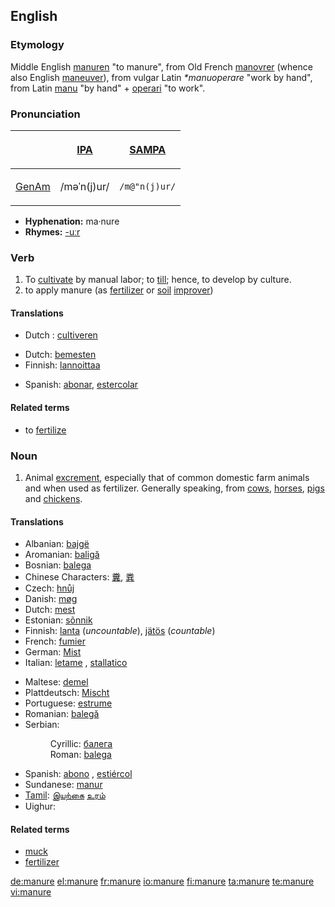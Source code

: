 ==English==

===Etymology===
Middle English [[manuren]] "to manure", from Old French [[manovrer]] (whence also English [[maneuver]]), from vulgar Latin ''*manuoperare'' "work by hand", from Latin [[manus|manu]] "by hand" + [[operari]] "to work".

===Pronunciation===
{| border=1 cellpadding=5
! !! [[w:International Phonetic Alphabet|IPA]] !! [[w:SAMPA|SAMPA]]
|-
! [[GenAm]]
| /məˈn(j)ur/ || <tt>/m@"n(j)ur/</tt>
|}

*'''Hyphenation:''' ma·nure
*'''Rhymes:''' [[Rhymes:English:-uːr|-uːr]]

===Verb===
{{en-verb|manur|es}}

# To [[cultivate]] by manual labor; to [[till]]; hence, to develop by culture.
# to apply manure (as [[fertilizer]] or [[soil]] [[improver]])

====Translations====
{{trans-top|Cultivate by manual labor}}
*Dutch : [[cultiveren]]
{{trans-mid}}
{{trans-bottom}}

{{trans-top|Apply manure}}
*Dutch: [[bemesten]]
*Finnish: [[lannoittaa]]
{{trans-mid}}
*Spanish: [[abonar]], [[estercolar]]
{{trans-bottom}}

====Related terms====
*to [[fertilize]]

===Noun===
{{en-noun|-}}

# Animal [[excrement]], especially that of common domestic farm animals and when used as fertilizer. Generally speaking, from [[cow]]s, [[horse]]s, [[pig]]s and [[chicken]]s.

====Translations====
{{trans-top|excrement}}
*Albanian: [[bajgë]]
*Aromanian: [[baligă]]
*Bosnian: [[balega]] {{f}}
*Chinese Characters: [[糞]], [[粪]]
*Czech: [[hnůj]] {{m}}
*Danish: [[møg]]
*Dutch: [[mest]] {{m}}
*Estonian: [[sõnnik]]
*Finnish: [[lanta]] (''uncountable''), [[jätös]] (''countable'')
*French: [[fumier]] {{m}}
*German: [[Mist]] {{m}}
*Italian: [[letame]] {{m}}, [[stallatico]] {{m}}
{{trans-mid}}
*Maltese: [[demel]] {{m}}
*Plattdeutsch: [[Mischt]] {{m}}
*Portuguese: [[estrume]] {{m}}
*Romanian: [[balegă]] {{f}}
*Serbian:
*:Cyrillic: [[балега]] {{f}}
*:Roman: [[balega]] {{f}}
*Spanish: [[abono]] {{m}}, [[estiércol]] {{m}}
*Sundanese: [[manur]]
*[[Tamil]]: [[இயற்கை]] [[உரம்]]
*Uighur: {{FAchar|[[چىلە]]}}
{{trans-bottom}}

====Related terms====
*[[muck]]
*[[fertilizer]]

[[de:manure]]
[[el:manure]]
[[fr:manure]]
[[io:manure]]
[[fi:manure]]
[[ta:manure]]
[[te:manure]]
[[vi:manure]]